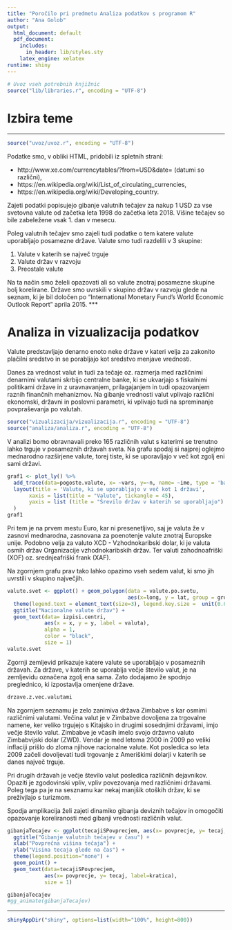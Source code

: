 ---
title: "Poročilo pri predmetu Analiza podatkov s programom R"
author: "Ana Golob"
output:
  html_document: default
  pdf_document:
    includes:
      in_header: lib/styles.sty
    latex_engine: xelatex
runtime: shiny
---

```{r setup, echo=FALSE, results='hide', message=FALSE, warning=FALSE}
# Uvoz vseh potrebnih knjižnic
source("lib/libraries.r", encoding = "UTF-8")
```

# Izbira teme

***

```{r uvoz, echo=FALSE, message=FALSE, warning=FALSE}
source("uvoz/uvoz.r", encoding = "UTF-8")
```

Podatke smo, v obliki HTML, pridobili iz spletnih strani:

* http://www.xe.com/currencytables/?from=USD&date= (datumi so različni),
* https://en.wikipedia.org/wiki/List_of_circulating_currencies,
* https://en.wikipedia.org/wiki/Developing_country.

Zajeti podatki popisujejo gibanje valutnih tečajev za nakup 1 USD za vse svetovna valute od začetka leta 1998 do začetka leta 2018. Višine tečajev so bile zabeležene vsak 1. dan v mesecu.

Poleg valutnih tečajev smo zajeli tudi podatke o tem katere valute uporabljajo posamezne države. Valute smo tudi razdelili v 3 skupine: 

1. Valute v katerih se največ trguje
2. Valute držav v razvoju
3. Preostale valute

Na ta način smo želeli opazovati ali so valute znotraj posamezne skupine bolj korelirane. Države smo uvrskili v skupino držav v razvoju glede na seznam, ki je bil določen po "International Monetary Fund's World Economic Outlook Report" aprila 2015.
***

# Analiza in vizualizacija podatkov
Valute predstavljajo denarno enoto neke države v kateri velja za zakonito plačilni sredstvo in se porabljajo kot sredstvo menjave vrednosti.

Danes za vrednost valut in tudi za tečaje oz. razmerja med različnimi denarnimi valutami skrbijo centralne banke, ki se ukvarjajo s fiskalnimi politikami države in z uravnavanjem, prilagajanjem in tudi opazovanjem raznih finančnih mehanizmov. Na gibanje vrednosti valut vplivajo različni ekonomski, državni in poslovni parametri, ki vplivajo tudi na spreminanje povpraševanja po valutah.

```{r vizualizacija, echo=FALSE, message=FALSE, warning=FALSE}
source("vizualizacija/vizualizacija.r", encoding = "UTF-8")
source("analiza/analiza.r", encoding = "UTF-8")
```
V analizi bomo obravnavali preko 165 različnih valut s katerimi se trenutno lahko trguje v posameznih državah sveta. Na grafu spodaj si najprej oglejmo mednarodno razširjene valute, torej tiste, ki se uporavljajo v več kot zgolj eni sami državi. 

```{r graf1, echo=FALSE, message=FALSE, warning=FALSE}
graf1 <- plot_ly() %>%
  add_trace(data=pogoste.valute, x= ~vars, y=~n, name= ~ime, type = 'bar') %>%
  layout(title = 'Valute, ki se uporabljajo v več kot 1 državi', 
       xaxis = list(title = "Valute", tickangle = 45),
       yaxis = list (title = "Šrevilo držav v katerih se uporabljajo")
  )
graf1 
```

Pri tem je na prvem mestu Euro, kar ni presenetljivo, saj je valuta že v zasnovi mednarodna, zasnovana za poenotenje valute znotraj Europske unije. Podobno velja za valuto XCD - Vzhodnokaribski dolar, ki je valuta osmih držav Organizacije vzhodnokaribskih držav. Ter valuti zahodnoafriški (XOF) oz. srednjeafriški frank (XAF).

Na zgornjem grafu prav tako lahko opazimo vseh sedem valut, ki smo jih uvrstili v skupino največjih. 

```{r zemljevid1, echo=FALSE,out.width = '100%',height=40000, message=FALSE, warning=FALSE, fig.align='center', fig.cap=''}
valute.svet <- ggplot() + geom_polygon(data = valute.po.svetu,
                                       aes(x=long, y = lat, group = group,fill=valuta)) + coord_fixed(1.3) +
  theme(legend.text = element_text(size=3), legend.key.size =  unit(0.09, "in")) +
  ggtitle("Nacionalne valute držav") +
  geom_text(data= izpisi.centri,
            aes(x = x, y = y, label = valuta),
            alpha = 1,
            color = "black",
            size = 1)
valute.svet
```
Zgornji zemljevid prikazuje katere valute se uporabljajo v posameznih državah.  Za države, v katerih se uporablja večje število valut, je na zemljevidu označena zgolj ena sama. Zato dodajamo že spodnjo preglednico, ki izpostavlja omenjene države.

```{r tabela, echo=FALSE, out.width = '100%', message=FALSE, warning=FALSE, fig.align='center', fig.cap=''}
drzave.z.vec.valutami
```
Na zgornjem seznamu je zelo zanimiva država Zimbabve s kar osmimi različnimi valutami. Večina valut je v Zimbabve dovoljena za trgovalne namene, ker veliko trgujejo s Kitajsko in drugimi sosednjimi državami, imjo večje število valut.
Zimbabve je včasih imelo svojo državno valuto Zimbabvijski dolar (ZWD). Vendar je med letoma 2000 in 2009 po veliki inflaciji prišlo do zloma njihove nacionalne valute. Kot posledica so leta 2009 začeli dovoljevati tudi trgovanje z Ameriškimi dolarji v katerih se danes največ trguje.

Pri drugih državah je večje število valut posledica različnih dejavnikov. Opaziti je zgodovinski vpliv, vpliv povezovanja med različnimi državami. Poleg tega pa je na sesznamu kar nekaj manjšik otoških držav, ki se preživjlajo s turizmom.

Spodja amplikacija želi zajeti dinamiko gibanja deviznih tečajov in omogočiti opazovanje koreliranosti med gibanji vrednosti različnih valut.
```{r graf2, echo=FALSE, message=FALSE, warning=FALSE}
gibanjaTecajev <- ggplot(tecajiSPovprecjem, aes(x= povprecje, y= tecaj, frame = datum, color=kratica)) +
  ggtitle("Gibanje valutnih tečajev v času") +
  xlab("Povprečna višina tečaja") +
  ylab("Visina tecaja glede na čas") +
  theme(legend.position="none") +
  geom_point() +
  geom_text(data=tecajiSPovprecjem,
            aes(x= povprecje, y= tecaj, label=kratica),
            size = 1)

gibanjaTecajev
#gg_animate(gibanjaTecajev)
```
***

```{r shiny, echo = FALSE, warning=FALSE}
shinyAppDir("shiny", options=list(width="100%", height=800))
```
